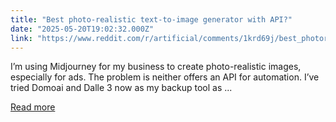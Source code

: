 ```yaml
---
title: "Best photo-realistic text-to-image generator with API?"
date: "2025-05-20T19:02:32.000Z"
link: "https://www.reddit.com/r/artificial/comments/1krd69j/best_photorealistic_texttoimage_generator_with_api/"
---
```


I’m using Midjourney for my business to create photo-realistic images, especially for ads. The problem is neither offers an API for automation.
 I’ve tried Domoai and Dalle 3 now as my backup tool as ...

[Read more](https://www.reddit.com/r/artificial/comments/1krd69j/best_photorealistic_texttoimage_generator_with_api/)
